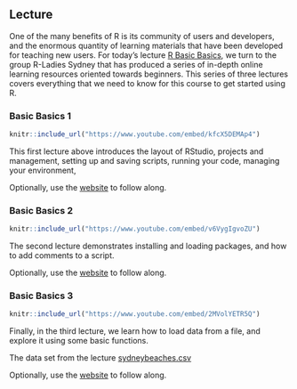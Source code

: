 ## Lecture

One of the many benefits of R is its community of users and developers, and the enormous quantity of learning materials that have been developed for teaching new users. For today's lecture [R Basic Basics](https://rladiessydney.org/courses/ryouwithme/01-basicbasics-0/), we turn to the group R-Ladies Sydney that has produced a series of in-depth online learning resources oriented towards beginners. This series of three lectures covers everything that we need to know for this course to get started using R. 

### Basic Basics 1

```r
knitr::include_url("https://www.youtube.com/embed/kfcX5DEMAp4")
```

This first lecture above introduces the layout of RStudio, projects and management, setting up and saving scripts, running your code, managing your environment, 

Optionally, use the [website](https://rladiessydney.org/courses/ryouwithme/01-basicbasics-1/) to follow along.

### Basic Basics 2

```r
knitr::include_url("https://www.youtube.com/embed/v6VygIgvoZU")
```

The second lecture demonstrates installing and loading packages, and how to add comments to a script.

Optionally, use the [website](https://rladiessydney.org/courses/ryouwithme/01-basicbasics-2/) to follow along.


### Basic Basics 3

```r
knitr::include_url("https://www.youtube.com/embed/2MVolYETR5Q")
```

Finally, in the third lecture, we learn how to load data from a file, and explore it using some basic functions. 

The data set from the lecture [sydneybeaches.csv](https://raw.githubusercontent.com/rladiessydney/RYouWithMe/master/sydneybeaches.csv)

Optionally, use the [website](https://rladiessydney.org/courses/ryouwithme/01-basicbasics-3/) to follow along.
